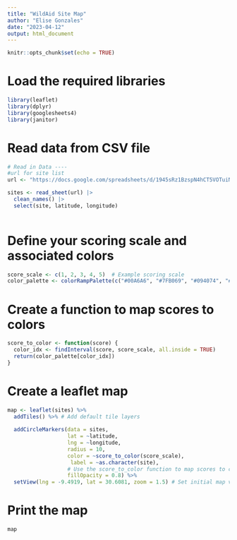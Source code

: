 ```yaml
---
title: "WildAid Site Map"
author: "Elise Gonzales"
date: "2023-04-12"
output: html_document
---
```


```r
knitr::opts_chunk$set(echo = TRUE)
```

# Load the required libraries
```r
library(leaflet)
library(dplyr)
library(googlesheets4)
library(janitor)
```

# Read data from CSV file
```r
# Read in Data ---- 
#url for site list 
url <- "https://docs.google.com/spreadsheets/d/1945sRz1BzspN4hCT5VOTuiNpwSSaWKxfoxZeozrn1_M/edit?usp=sharing"

sites <- read_sheet(url) |> 
  clean_names() |> 
  select(site, latitude, longitude)
  
```

# Define your scoring scale and associated colors
```r
score_scale <- c(1, 2, 3, 4, 5)  # Example scoring scale
color_palette <- colorRampPalette(c("#00A6A6", "#7FB069", "#094074", "#F4D067", "#E17000"))(n = length(score_scale) - 1)
```


# Create a function to map scores to colors
```r
score_to_color <- function(score) {
  color_idx <- findInterval(score, score_scale, all.inside = TRUE)
  return(color_palette[color_idx])
}
```


# Create a leaflet map
```r
map <- leaflet(sites) %>%
  addTiles() %>% # Add default tile layers
   
  addCircleMarkers(data = sites, 
                   lat = ~latitude, 
                   lng = ~longitude, 
                   radius = 10, 
                   color = ~score_to_color(score_scale),
                    label = ~as.character(site),
                   # Use the score_to_color function to map scores to colors,  Set label as site name
                   fillOpacity = 0.8) %>%
  setView(lng = -9.4919, lat = 30.6081, zoom = 1.5) # Set initial map view
```
# Print the map
```r
map
```


